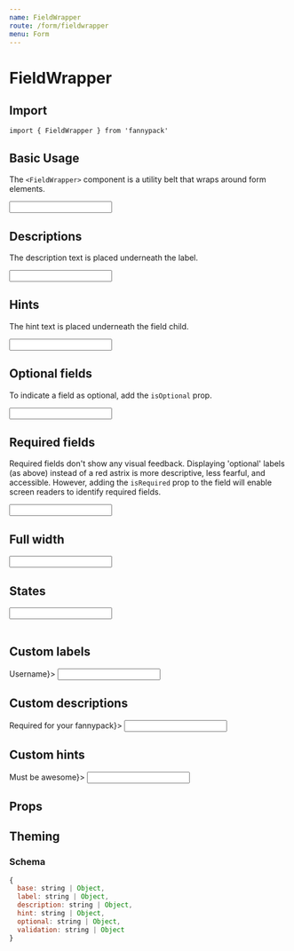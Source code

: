 ```yaml
---
name: FieldWrapper
route: /form/fieldwrapper
menu: Form
---
```



# FieldWrapper

## Import

`import { FieldWrapper } from 'fannypack'`

## Basic Usage

The `<FieldWrapper>` component is a utility belt that wraps around form elements.

<Playground>
  <FieldWrapper a11yId="username" label="Username">
    <Input />
  </FieldWrapper>
</Playground>

## Descriptions

The description text is placed underneath the label.

<Playground>
  <FieldWrapper a11yId="username" label="Username" description="Required for your fannypack">
    <Input />
  </FieldWrapper>
</Playground>

## Hints

The hint text is placed underneath the field child.

<Playground>
  <FieldWrapper a11yId="username" label="Username" hint="Must be awesome">
    <Input />
  </FieldWrapper>
</Playground>

## Optional fields

To indicate a field as optional, add the `isOptional` prop.

<Playground>
  <FieldWrapper a11yId="username" label="Username" isOptional>
    <Input />
  </FieldWrapper>
</Playground>

## Required fields

Required fields don't show any visual feedback. Displaying 'optional' labels (as above) instead of a red astrix is more descriptive, less fearful, and accessible. However, adding the `isRequired` prop to the field will enable screen readers to identify required fields.

<Playground>
  <FieldWrapper a11yId="username" label="Username" isRequired>
    <Input />
  </FieldWrapper>
</Playground>

## Full width

<Playground>
  <FieldWrapper a11yId="username" label="Username" isFullWidth>
    <Input />
  </FieldWrapper>
</Playground>

## States

<Playground>
  <FieldWrapper a11yId="username" label="Username" validationText="This is an invalid name" state="danger">
    <Input defaultValue="Jake" />
  </FieldWrapper>
  <br/>
  <FieldWrapper a11yId="fannypacks" validationText="Please check the box!" state="primary" marginTop="small">
    <Checkbox label="Fannypacks are great" />
  </FieldWrapper>
  <br/>
  <FieldWrapper a11yId="accept" label="Do you accept?" validationText="Nice one!" state="success" marginTop="small">
    <RadioGroup defaultValue={true} name="accept" options={[{ label: 'Yes', value: true }, { label: 'No', value: false }]} />
  </FieldWrapper>
</Playground>

## Custom labels

<Playground>
  <FieldWrapper a11yId="username" label={<Text color="primary">Username</Text>}>
    <Input />
  </FieldWrapper>
</Playground>

## Custom descriptions

<Playground>
  <FieldWrapper a11yId="username" label="Username" description={<Text color="primary">Required for your fannypack</Text>}>
    <Input />
  </FieldWrapper>
</Playground>

## Custom hints

<Playground>
  <FieldWrapper a11yId="username" label="Username" hint={<Text color="primary">Must be awesome</Text>}>
    <Input />
  </FieldWrapper>
</Playground>

## Props

<PropsTable component={FieldWrapper} />

## Theming

### Schema

```jsx
{
  base: string | Object,
  label: string | Object,
  description: string | Object,
  hint: string | Object,
  optional: string | Object,
  validation: string | Object
}
```
